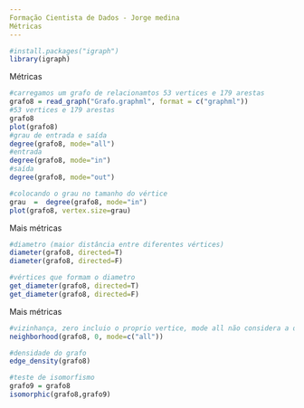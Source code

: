 ```yaml
---
Formação Cientista de Dados - Jorge medina
Métricas
---
```


```r
#install.packages("igraph")
library(igraph)
```
Métricas
```r
#carregamos um grafo de relacionamtos 53 vertices e 179 arestas
grafo8 = read_graph("Grafo.graphml", format = c("graphml"))
#53 vertices e 179 arestas
grafo8
plot(grafo8)
#grau de entrada e saída 
degree(grafo8, mode="all")
#entrada
degree(grafo8, mode="in")	
#saída
degree(grafo8, mode="out")

#colocando o grau no tamanho do vértice
grau  =  degree(grafo8, mode="in")	
plot(grafo8, vertex.size=grau)
```
Mais métricas
```r
#diametro (maior distância entre diferentes vértices)
diameter(grafo8, directed=T)
diameter(grafo8, directed=F)

#vértices que formam o diametro
get_diameter(grafo8, directed=T)
get_diameter(grafo8, directed=F)
```
Mais métricas
```r
#vizinhança, zero incluio o proprio vertice, mode all não considera a direção
neighborhood(grafo8, 0, mode=c("all"))

#densidade do grafo
edge_density(grafo8)

#teste de isomorfismo
grafo9 = grafo8
isomorphic(grafo8,grafo9)
```

